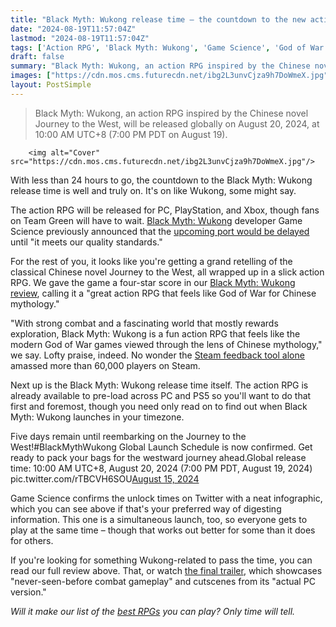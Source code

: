```yaml
---
title: "Black Myth: Wukong release time – the countdown to the new action RPG is on"
date: "2024-08-19T11:57:04Z"
lastmod: "2024-08-19T11:57:04Z"
tags: ['Action RPG', 'Black Myth: Wukong', 'Game Science', 'God of War', 'Journey to the West', 'PC', 'PlayStation', 'RPG', 'Steam', 'Xbox']
draft: false
summary: "Black Myth: Wukong, an action RPG inspired by the Chinese novel Journey to the West, will be released globally on August 20, 2024, at 10:00 AM UTC+8 (7:00 PM PDT on August 19)."
images: ["https://cdn.mos.cms.futurecdn.net/ibg2L3unvCjza9h7DoWmeX.jpg"]
layout: PostSimple
---
```

> Black Myth: Wukong, an action RPG inspired by the Chinese novel Journey to the West, will be released globally on August 20, 2024, at 10:00 AM UTC+8 (7:00 PM PDT on August 19).


        <img alt="Cover" src="https://cdn.mos.cms.futurecdn.net/ibg2L3unvCjza9h7DoWmeX.jpg"/>
        
With less than 24 hours to go, the countdown to the Black Myth: Wukong release time is well and truly on. It's on like Wukong, some might say.

The action RPG will be released for PC, PlayStation, and Xbox, though fans on Team Green will have to wait. [Black Myth: Wukong](https://www.gamesradar.com/games/action-rpg/black-myth-wukong-guide/) developer Game Science previously announced that the [upcoming port would be delayed](https://www.gamesradar.com/games/action-rpg/black-myth-wukongs-stealthy-xbox-delay-means-steams-most-wishlisted-game-is-now-coming-to-pc-and-ps5-first/) until "it meets our quality standards."

For the rest of you, it looks like you're getting a grand retelling of the classical Chinese novel Journey to the West, all wrapped up in a slick action RPG. We gave the game a four-star score in our [Black Myth: Wukong review](https://www.gamesradar.com/games/action-rpg/black-myth-wukong-review/), calling it a "great action RPG that feels like God of War for Chinese mythology."

"With strong combat and a fascinating world that mostly rewards exploration, Black Myth: Wukong is a fun action RPG that feels like the modern God of War games viewed through the lens of Chinese mythology," we say. Lofty praise, indeed. No wonder the [Steam feedback tool alone](https://www.gamesradar.com/games/rpg/black-myth-wukong-isnt-even-out-but-its-new-feedback-tool-just-amassed-more-than-60000-players-on-steam/) amassed more than 60,000 players on Steam.

Next up is the Black Myth: Wukong release time itself. The action RPG is already available to pre-load across PC and PS5 so you'll want to do that first and foremost, though you need only read on to find out when Black Myth: Wukong launches in your timezone.

Five days remain until reembarking on the Journey to the West!#BlackMythWukong Global Launch Schedule is now confirmed. Get ready to pack your bags for the westward journey ahead.Global release time: 10:00 AM UTC+8, August 20, 2024 (7:00 PM PDT, August 19, 2024) pic.twitter.com/rTBCVH6SOU[August 15, 2024](https://twitter.com/BlackMythGame/status/1823902433598431463)

Game Science confirms the unlock times on Twitter with a neat infographic, which you can see above if that's your preferred way of digesting information. This one is a simultaneous launch, too, so everyone gets to play at the same time – though that works out better for some than it does for others.

If you're looking for something Wukong-related to pass the time, you can read our full review above. That, or watch [the final trailer](https://www.gamesradar.com/games/action-rpg/black-myth-wukongs-final-trailer-showcases-never-seen-before-combat-gameplay-and-cutscenes-from-its-actual-pc-version/), which showcases "never-seen-before combat gameplay" and cutscenes from its "actual PC version."

*Will it make our list of the *[<em>best RPGs</em>](https://www.gamesradar.com/best-rpg-games/)* you can play? Only time will tell.*
        
